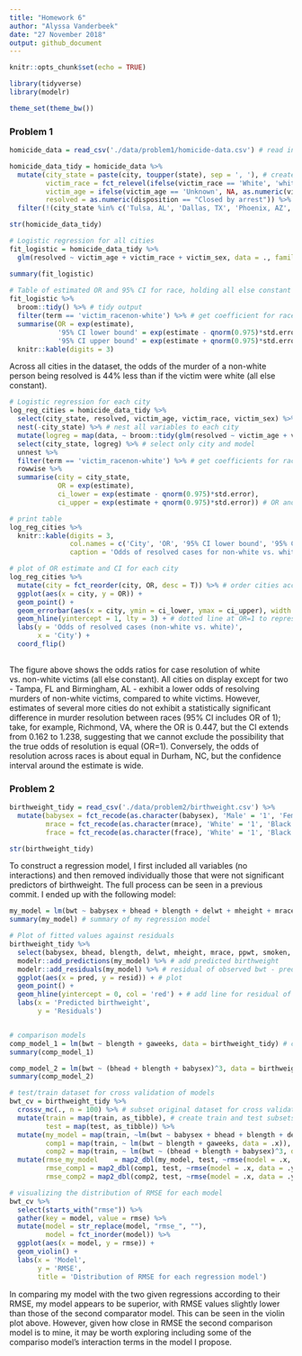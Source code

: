 ```yaml
---
title: "Homework 6"
author: "Alyssa Vanderbeek"
date: "27 November 2018"
output: github_document
---
```


```r
knitr::opts_chunk$set(echo = TRUE)

library(tidyverse)
library(modelr)

theme_set(theme_bw())
```

### Problem 1

```r
homicide_data = read_csv('./data/problem1/homicide-data.csv') # read in data

homicide_data_tidy = homicide_data %>%
  mutate(city_state = paste(city, toupper(state), sep = ', '), # create city_state variable
         victim_race = fct_relevel(ifelse(victim_race == 'White', 'white', 'non-white'), 'white'), # dichotomize race as factor (white vs. non-white)
         victim_age = ifelse(victim_age == 'Unknown', NA, as.numeric(victim_age)), # make age numeric
         resolved = as.numeric(disposition == "Closed by arrest")) %>% # create binary variable for whether murder is resolved
  filter(!(city_state %in% c('Tulsa, AL', 'Dallas, TX', 'Phoenix, AZ', 'Kansas City, MO'))) # filter cities

str(homicide_data_tidy)

# Logistic regression for all cities
fit_logistic = homicide_data_tidy %>%
  glm(resolved ~ victim_age + victim_race + victim_sex, data = ., family = binomial())

summary(fit_logistic)
  
# Table of estimated OR and 95% CI for race, holding all else constant
fit_logistic %>% 
  broom::tidy() %>% # tidy output
  filter(term == 'victim_racenon-white') %>% # get coefficient for race only
  summarise(OR = exp(estimate),
            '95% CI lower bound' = exp(estimate - qnorm(0.975)*std.error),
            '95% CI upper bound' = exp(estimate + qnorm(0.975)*std.error)) %>% # calculate 95% CI for OR
  knitr::kable(digits = 3)
```

Across all cities in the dataset, the odds of the murder of a non-white person being resolved is 44% less than if the victim were white (all else constant). 

```r
# Logistic regression for each city
log_reg_cities = homicide_data_tidy %>%
  select(city_state, resolved, victim_age, victim_race, victim_sex) %>% # select only variables to use in logistic regression
  nest(-city_state) %>% # nest all variables to each city
  mutate(logreg = map(data, ~ broom::tidy(glm(resolved ~ victim_age + victim_race + victim_sex, data = ., family = binomial())))) %>% # map logistic regression with nested data, make output a nested tibble
  select(city_state, logreg) %>% # select only city and model
  unnest %>% 
  filter(term == 'victim_racenon-white') %>% # get coefficients for race only
  rowwise %>%
  summarise(city = city_state,
            OR = exp(estimate),
            ci_lower = exp(estimate - qnorm(0.975)*std.error),
            ci_upper = exp(estimate + qnorm(0.975)*std.error)) # OR and 95% CI for each city

# print table
log_reg_cities %>%
  knitr::kable(digits = 3,
               col.names = c('City', 'OR', '95% CI lower bound', '95% CI upper bound'),
               caption = 'Odds of resolved cases for non-white vs. white victims') # write an actual caption
```


```r
# plot of OR estimate and CI for each city
log_reg_cities %>%
  mutate(city = fct_reorder(city, OR, desc = T)) %>% # order cities according to OR estimate
  ggplot(aes(x = city, y = OR)) + 
  geom_point() +
  geom_errorbar(aes(x = city, ymin = ci_lower, ymax = ci_upper), width = 0.5) + # error bars for CI bounds
  geom_hline(yintercept = 1, lty = 3) + # dotted line at OR=1 to represent no difference in odds of resolution across races
  labs(y = 'Odds of resolved cases (non-white vs. white)',
       x = 'City') +
  coord_flip()
  
```

The figure above shows the odds ratios for case resolution of white vs. non-white victims (all else constant). All cities on display except for two - Tampa, FL and Birmingham, AL - exhibit a lower odds of resolving murders of non-white victims, compared to white victims. However, estimates of several more cities do not exhibit a statistically significant difference in murder resolution between races (95% CI includes OR of 1); take, for example, Richmond, VA, where the OR is 0.447, but the CI extends from 0.162 to 1.238, suggesting that we cannot exclude the possibility that the true odds of resolution is equal (OR=1). Conversely, the odds of resolution across races is about equal in Durham, NC, but the confidence interval around the estimate is wide. 

### Problem 2

```r
birthweight_tidy = read_csv('./data/problem2/birthweight.csv') %>%
  mutate(babysex = fct_recode(as.character(babysex), 'Male' = '1', 'Female' = '2'),
         mrace = fct_recode(as.character(mrace), 'White' = '1', 'Black' = '2', 'Asian' = '3', 'Puerto Rican' = '4'),
         frace = fct_recode(as.character(frace), 'White' = '1', 'Black' = '2', 'Asian' = '3', 'Puerto Rican' = '4', 'Other' = '8'))

str(birthweight_tidy)
```

To construct a regression model, I first included all variables (no interactions) and then removed individually those that were not significant predictors of birthweight. The full process can be seen in a previous commit. I ended up with the following model:

```r
my_model = lm(bwt ~ babysex + bhead + blength + delwt + mheight + mrace + ppwt + smoken, data = birthweight_tidy) # linear regression model for birthweight
summary(my_model) # summary of my regression model

# Plot of fitted values against residuals
birthweight_tidy %>%
  select(babysex, bhead, blength, delwt, mheight, mrace, ppwt, smoken, bwt) %>%
  modelr::add_predictions(my_model) %>% # add predicted birthweight
  modelr::add_residuals(my_model) %>% # residual of observed bwt - predicted bwt
  ggplot(aes(x = pred, y = resid)) + # plot 
  geom_point() + 
  geom_hline(yintercept = 0, col = 'red') + # add line for residual of 0 to better see distribution of residuals
  labs(x = 'Predicted birthweight',
       y = 'Residuals')


# comparison models
comp_model_1 = lm(bwt ~ blength + gaweeks, data = birthweight_tidy) # comparison model 1
summary(comp_model_1)

comp_model_2 = lm(bwt ~ (bhead + blength + babysex)^3, data = birthweight_tidy) # comparison model 2 with all interaction terms 
summary(comp_model_2)
```

```r
# test/train dataset for cross validation of models
bwt_cv = birthweight_tidy %>%
  crossv_mc(., n = 100) %>% # subset original dataset for cross validation
  mutate(train = map(train, as_tibble), # create train and test subsets
         test = map(test, as_tibble)) %>%
  mutate(my_model = map(train, ~lm(bwt ~ babysex + bhead + blength + delwt + mheight + mrace + ppwt + smoken, data = .x)), # prediction using my model across each training subset
         comp1 = map(train, ~ lm(bwt ~ blength + gaweeks, data = .x)), # prediction with comparison model 1
         comp2 = map(train, ~ lm(bwt ~ (bhead + blength + babysex)^3, data = .x))) %>% # prediction with comparison model 2
  mutate(rmse_my_model    = map2_dbl(my_model, test, ~rmse(model = .x, data = .y)), # RMSE for my model
         rmse_comp1 = map2_dbl(comp1, test, ~rmse(model = .x, data = .y)), # RMSE for comparison model 1
         rmse_comp2 = map2_dbl(comp2, test, ~rmse(model = .x, data = .y))) # RMSE for comparison model 2

# visualizing the distribution of RMSE for each model 
bwt_cv %>% 
  select(starts_with("rmse")) %>% 
  gather(key = model, value = rmse) %>% 
  mutate(model = str_replace(model, "rmse_", ""),
         model = fct_inorder(model)) %>% 
  ggplot(aes(x = model, y = rmse)) + 
  geom_violin() + 
  labs(x = 'Model',
       y = 'RMSE',
       title = 'Distribution of RMSE for each regression model')

```

In comparing my model with the two given regressions according to their RMSE, my model appears to be superior, with RMSE values slightly lower than those of the second comparator model. This can be seen in the violin plot above. However, given how close in RMSE the second comparison model is to mine, it may be worth exploring including some of the compariso model's interaction terms in the model I propose. 